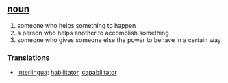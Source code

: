 == [[noun]] ==
# someone who helps something to happen
# a person who helps another to accomplish something
# someone who gives someone else the power to behave in a certain way

=== Translations ===
*[[Interlingua]]: [[habilitator]], [[capabilitator]]